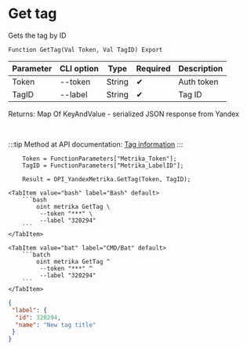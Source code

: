 ﻿---
sidebar_position: 3
description: Get tag and other functions to work with Yandex Metrika in the Open Integration Package, a free open-source integration library for 1C:Enterprise 8, OneScript and CLI
keywords: [1C, 1С, 1С:Enterprise, 1С:Enterprise 8.3, API, Integration, Services, Exchange, OneScript, CLI, Yandex Metrika]
---


# Get tag
 Gets the tag by ID



`Function GetTag(Val Token, Val TagID) Export`

  | Parameter | CLI option | Type | Required | Description |
  |-|-|-|-|-|
  | Token | --token | String | &#x2714; | Auth token |
  | TagID | --label | String | &#x2714; | Tag ID |

  
  Returns:  Map Of KeyAndValue - serialized JSON response from Yandex

<br/>

:::tip
Method at API documentation: [Tag information](https://yandex.ru/dev/metrika/en/management/openapi/label/getLabel)
:::
<br/>


```bsl title="1C:Enterprise/OneScript code example"
    Token = FunctionParameters["Metrika_Token"];
    TagID = FunctionParameters["Metrika_LabelID"];

    Result = OPI_YandexMetrika.GetTag(Token, TagID);
```
 

 <Tabs>
  
    <TabItem value="bash" label="Bash" default>
        ```bash
            oint metrika GetTag \
             --token "***" \
             --label "320294"
        ```
    </TabItem>
  
    <TabItem value="bat" label="CMD/Bat" default>
        ```batch
            oint metrika GetTag ^
             --token "***" ^
             --label "320294"
        ```
    </TabItem>
</Tabs>


```json title="Result"
{
 "label": {
  "id": 320294,
  "name": "New tag title"
 }
}
```
